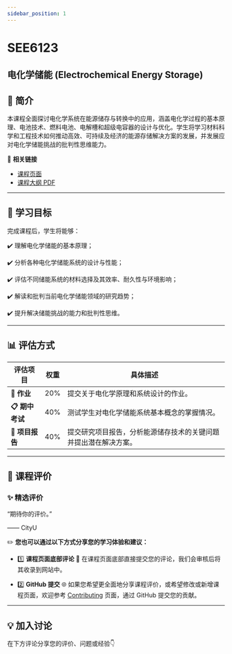 ```yaml
---
sidebar_position: 1
---
```


# SEE6123
## 电化学储能 (Electrochemical Energy Storage)

## **📘 简介**
本课程全面探讨电化学系统在能源储存与转换中的应用，涵盖电化学过程的基本原理、电池技术、燃料电池、电解槽和超级电容器的设计与优化。学生将学习材料科学和工程技术如何推动高效、可持续及经济的能源存储解决方案的发展，并发展应对电化学储能挑战的批判性思维能力。

🔗 **相关链接**
- [课程页面](https://www.cityu.edu.hk/catalogue/pg/202425/course/SEE6123.htm)
- [课程大纲 PDF](https://www.cityu.edu.hk/catalogue/pg/202425/course/SEE6123.pdf)

---

## **🎯 学习目标**

完成课程后，学生将能够：

✔️ 理解电化学储能的基本原理；

✔️ 分析各种电化学储能系统的设计与性能；

✔️ 评估不同储能系统的材料选择及其效率、耐久性与环境影响；

✔️ 解读和批判当前电化学储能领域的研究趋势；

✔️ 提升解决储能挑战的能力和批判性思维。

---

## **📊 评估方式**

| **评估项目**          | **权重** | **具体描述**                                                                                       |
|----------------------|---------|---------------------------------------------------------------------------------------------------|
| **📂 作业**          | 20%     | 提交关于电化学原理和系统设计的作业。                                                                     |
| **📋 期中考试**       | 40%     | 测试学生对电化学储能系统基本概念的掌握情况。                                                               |
| **📂 项目报告**       | 40%     | 提交研究项目报告，分析能源储存技术的关键问题并提出潜在解决方案。                                               |

---

## **💬 课程评价**

### ✨ **精选评价**
<div className={commentStyles.commentBox}>
    <p className={commentStyles.commentText}>
        “期待你的评价。”
    </p>
    <p className={commentStyles.commentAuthor}>—— CityU</p>
</div>

✏️ **您也可以通过以下方式分享您的学习体验和建议：**

- 1️⃣ **课程页面底部评论**
💬 在课程页面底部直接提交您的评论，我们会审核后将其收录到网站中。

- 2️⃣ **GitHub 提交**
🌐 如果您希望更全面地分享课程评价，或希望修改或新增课程页面，欢迎参考 [Contributing](https://penjc.github.io/CityU/contributing) 页面，通过 GitHub 提交您的贡献。

---

## **💡 加入讨论**

在下方评论分享您的评价、问题或经验👇
<Utterances />

